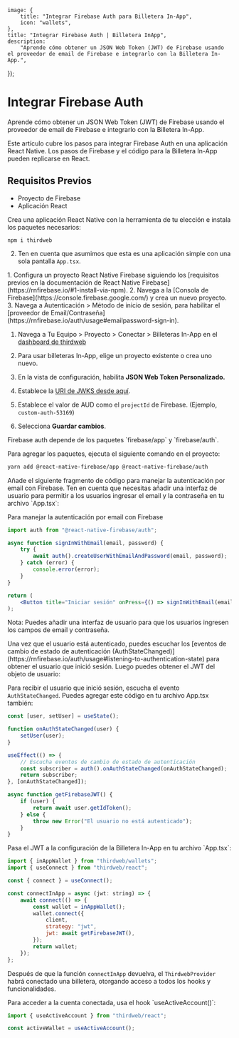 
	image: {
		title: "Integrar Firebase Auth para Billetera In-App",
		icon: "wallets",
	},
	title: "Integrar Firebase Auth | Billetera InApp",
	description:
		"Aprende cómo obtener un JSON Web Token (JWT) de Firebase usando el proveedor de email de Firebase e integrarlo con la Billetera In-App.",
});

# Integrar Firebase Auth

Aprende cómo obtener un JSON Web Token (JWT) de Firebase usando el proveedor de email de Firebase e integrarlo con la Billetera In-App.

<Callout title="Info" variant="info">

Este artículo cubre los pasos para integrar Firebase Auth en una aplicación React Native. Los pasos de Firebase y el código para la Billetera In-App pueden replicarse en React.

</Callout>

## Requisitos Previos

- Proyecto de Firebase
- Aplicación React

<Steps>

<Step title="Crear una Aplicación React Native">
Crea una aplicación React Native con la herramienta de tu elección e instala los paquetes necesarios:

```shell
npm i thirdweb
```

2. Ten en cuenta que asumimos que esta es una aplicación simple con una sola pantalla `App.tsx`.

</Step>

<Step title="Configura tu proyecto de Firebase">
	1. Configura un proyecto React Native Firebase siguiendo los [requisitos previos en la documentación de React Native Firebase](https://rnfirebase.io/#1-install-via-npm).
	2. Navega a la [Consola de Firebase](https://console.firebase.google.com/) y crea un nuevo proyecto.
	3. Navega a Autenticación > Método de inicio de sesión, para habilitar el [proveedor de Email/Contraseña](https://rnfirebase.io/auth/usage#emailpassword-sign-in).
</Step>

<Step title="Configura la URL de las claves JSON Web a través del dashboard">

1. Navega a Tu Equipo > Proyecto > Conectar > Billeteras In-App en el [dashboard de thirdweb](https://thirdweb.com/team)
2. Para usar billeteras In-App, elige un proyecto existente o crea uno nuevo.

   <DocImage src={ewCreateKey} />

3. En la vista de configuración, habilita **JSON Web Token Personalizado.**

   <DocImage src={configurationView} />

4. Establece la [URI de JWKS desde aquí](https://www.googleapis.com/service_accounts/v1/jwk/securetoken@system.gserviceaccount.com).

5. Establece el valor de AUD como el `projectId` de Firebase. (Ejemplo, `custom-auth-53169`)

   <DocImage src={customJsonFirebase} />

6. Selecciona **Guardar cambios**.

</Step>

<Step title="Añadir las dependencias de autenticación de Firebase">
Firebase auth depende de los paquetes `firebase/app` y `firebase/auth`.

Para agregar los paquetes, ejecuta el siguiente comando en el proyecto:

```bash
yarn add @react-native-firebase/app @react-native-firebase/auth
```

</Step>

<Step title="Implementar Autenticación por Email">
Añade el siguiente fragmento de código para manejar la autenticación por email con Firebase. Ten en cuenta que necesitas añadir una interfaz de usuario para permitir a los usuarios ingresar el email y la contraseña en tu archivo `App.tsx`:

Para manejar la autenticación por email con Firebase

```jsx
import auth from "@react-native-firebase/auth";

async function signInWithEmail(email, password) {
	try {
		await auth().createUserWithEmailAndPassword(email, password);
	} catch (error) {
		console.error(error);
	}
}

return (
	<Button title="Iniciar sesión" onPress={() => signInWithEmail(email, password)} />
);
```

Nota: Puedes añadir una interfaz de usuario para que los usuarios ingresen los campos de email y contraseña.

</Step>

<Step title="Obtener el JWT">
Una vez que el usuario está autenticado, puedes escuchar los [eventos de cambio de estado de autenticación (AuthStateChanged)](https://rnfirebase.io/auth/usage#listening-to-authentication-state) para obtener el usuario que inició sesión. Luego puedes obtener el JWT del objeto de usuario:

Para recibir el usuario que inició sesión, escucha el evento `AuthStateChanged`. Puedes agregar este código en tu archivo App.tsx también:

```jsx
const [user, setUser] = useState();

function onAuthStateChanged(user) {
	setUser(user);
}

useEffect(() => {
	// Escucha eventos de cambio de estado de autenticación
	const subscriber = auth().onAuthStateChanged(onAuthStateChanged);
	return subscriber;
}, [onAuthStateChanged]);

async function getFirebaseJWT() {
	if (user) {
		return await user.getIdToken();
	} else {
		throw new Error("El usuario no está autenticado");
	}
}
```

</Step>

<Step title="Pasar el JWT a InAppWallet">
Pasa el JWT a la configuración de la Billetera In-App en tu archivo `App.tsx`:

```jsx
import { inAppWallet } from "thirdweb/wallets";
import { useConnect } from "thirdweb/react";

const { connect } = useConnect();

const connectInApp = async (jwt: string) => {
	await connect(() => {
		const wallet = inAppWallet();
		wallet.connect({
			client,
			strategy: "jwt",
			jwt: await getFirebaseJWT(),
		});
		return wallet;
	});
};
```

Después de que la función `connectInApp` devuelva, el `ThirdwebProvider` habrá conectado una billetera, otorgando acceso a todos los hooks y funcionalidades.

</Step>

<Step title="Acceder a la cuenta conectada">
Para acceder a la cuenta conectada, usa el hook `useActiveAccount()`:

```jsx
import { useActiveAccount } from "thirdweb/react";

const activeWallet = useActiveAccount();
```

</Step>

</Steps>

